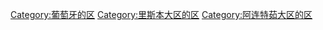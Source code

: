 [[Category:葡萄牙的区|Category:葡萄牙的区]]
[[Category:里斯本大区的区|Category:里斯本大区的区]]
[[Category:阿连特茹大区的区|Category:阿连特茹大区的区]]